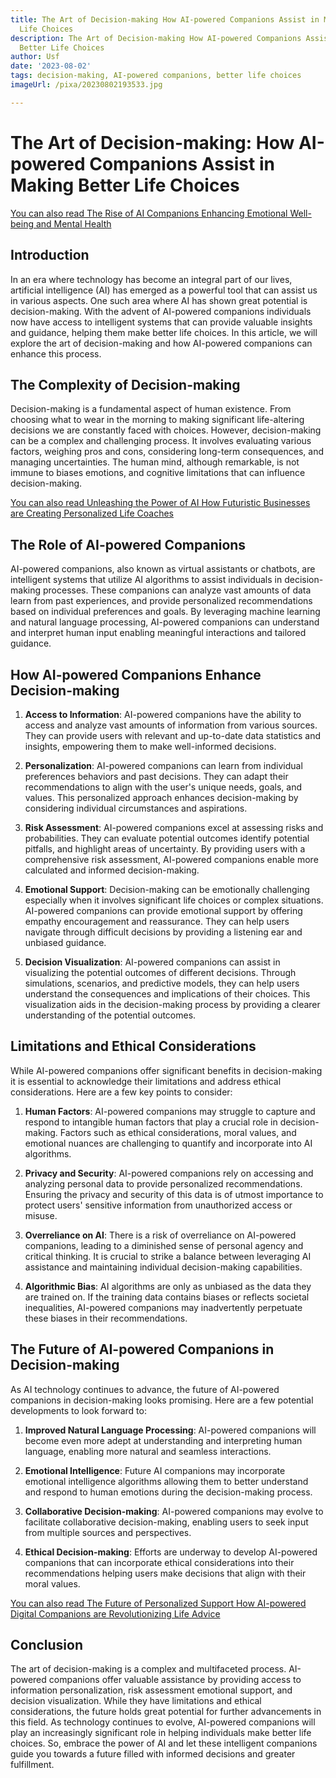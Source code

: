 ```yaml
---
title: The Art of Decision-making How AI-powered Companions Assist in Making Better
  Life Choices
description: The Art of Decision-making How AI-powered Companions Assist in Making
  Better Life Choices
author: Usf
date: '2023-08-02'
tags: decision-making, AI-powered companions, better life choices
imageUrl: /pixa/20230802193533.jpg

---
```

# The Art of Decision-making: How AI-powered Companions Assist in Making Better Life Choices

[You can  also read The Rise of AI Companions Enhancing Emotional Well-being and Mental  Health](The%20Rise%20of%20AI%20Companions%20Enhancing%20Emotional%20Well-being%20and%20Mental%20Health)


## Introduction

In an  era where technology has become an integral part of our lives, artificial intelligence (AI) has emerged as a powerful tool that can assist us in  various aspects. One such area where  AI has shown great potential is decision-making. With the advent of AI-powered companions individuals now have access to intelligent systems that can provide valuable insights and guidance, helping them make better life choices. In this  article, we will explore the art of decision-making and how AI-powered companions can enhance this process.

##  The  Complexity of Decision-making

Decision-making is a fundamental aspect of human existence. From choosing what to  wear in the morning to making significant life-altering  decisions we are constantly  faced with choices. However, decision-making can be a  complex and challenging process. It involves  evaluating  various factors, weighing pros and  cons, considering long-term consequences,  and managing uncertainties. The human mind, although remarkable, is not immune to biases emotions, and cognitive limitations that can influence decision-making.

[You can also read Unleashing the Power of  AI How Futuristic Businesses are Creating Personalized Life Coaches](Unleashing%20the%20Power%20of%20AI%20How%20Futuristic%20Businesses%20are%20Creating%20Personalized%20Life%20Coaches)


## The Role of AI-powered Companions

AI-powered companions, also known as virtual assistants  or chatbots, are intelligent systems that utilize  AI algorithms  to assist individuals  in decision-making processes. These companions can analyze  vast  amounts of data learn from past experiences,  and provide personalized recommendations based on individual preferences and goals. By leveraging machine learning and natural language processing, AI-powered  companions can understand and interpret human input enabling  meaningful interactions and tailored guidance.

## How AI-powered Companions Enhance Decision-making

1. **Access to Information**: AI-powered companions have the ability to access and analyze vast amounts  of information from various sources. They can provide users with relevant and up-to-date data statistics and insights, empowering them to  make well-informed decisions.

2. **Personalization**: AI-powered companions can learn from individual preferences behaviors and past decisions. They  can adapt their recommendations to align with the user's unique needs, goals, and values. This  personalized approach enhances decision-making by considering individual circumstances and  aspirations.

3. **Risk Assessment**: AI-powered companions  excel at assessing risks and  probabilities. They can  evaluate potential  outcomes  identify potential pitfalls, and highlight areas of uncertainty. By providing users with a comprehensive risk assessment, AI-powered companions enable  more  calculated  and  informed decision-making.

4. **Emotional Support**: Decision-making can be emotionally challenging especially when it involves significant life choices or complex situations. AI-powered companions can provide emotional support by offering empathy encouragement and reassurance. They can help users navigate through difficult decisions by providing a listening ear and unbiased guidance.

5. **Decision Visualization**: AI-powered companions can assist in visualizing the potential  outcomes of different decisions. Through  simulations, scenarios,  and predictive models, they can help users understand the consequences and implications of their choices. This visualization aids in the decision-making process by providing a clearer understanding of  the potential outcomes.

## Limitations and Ethical  Considerations

While AI-powered companions offer significant benefits in decision-making it is essential to acknowledge their limitations and address ethical considerations. Here are a few key points to consider:

1.  **Human Factors**: AI-powered companions may  struggle to capture and  respond to intangible human factors  that play  a crucial role in decision-making. Factors such  as ethical considerations,  moral values, and emotional nuances are challenging to quantify and incorporate into AI algorithms.

2. **Privacy and Security**: AI-powered companions rely  on accessing and  analyzing personal data  to provide personalized recommendations. Ensuring  the privacy and  security of this data is of utmost importance to protect users' sensitive information from unauthorized access or misuse.

3. **Overreliance on AI**: There is a risk  of  overreliance on AI-powered companions, leading to a diminished sense of personal agency and critical thinking. It  is crucial to strike a balance between leveraging AI assistance and maintaining individual decision-making capabilities.

4. **Algorithmic Bias**: AI algorithms are only as unbiased as the  data they are trained on. If the training data contains biases or reflects societal  inequalities, AI-powered companions may inadvertently perpetuate these biases  in  their  recommendations.

##  The Future of AI-powered  Companions in Decision-making

As AI technology continues to  advance, the future of AI-powered companions in decision-making looks promising. Here are a few potential developments to look forward to:

1. **Improved Natural Language Processing**: AI-powered companions will become even more adept at understanding  and interpreting human language, enabling more natural and seamless interactions.

2. **Emotional Intelligence**: Future AI companions may incorporate emotional intelligence algorithms  allowing them to better understand and  respond to human emotions during  the decision-making process.

3. **Collaborative  Decision-making**: AI-powered companions may evolve to facilitate collaborative  decision-making, enabling users to seek input from multiple sources and perspectives.

4.  **Ethical Decision-making**: Efforts are underway to develop AI-powered  companions that can incorporate ethical considerations into their recommendations helping users  make decisions that align with their moral  values.

[You can also read The Future of Personalized  Support  How AI-powered  Digital Companions are Revolutionizing Life Advice](The%20Future%20of%20Personalized%20Support%20How%20AI-powered%20Digital%20Companions%20are%20Revolutionizing%20Life%20Advice)


## Conclusion

The art of decision-making  is a complex and multifaceted process. AI-powered companions offer valuable assistance by providing access to information personalization, risk assessment emotional support, and decision visualization. While they  have limitations and ethical considerations, the future  holds great potential for further advancements in this field. As technology continues to  evolve, AI-powered companions will play an increasingly significant role in helping individuals make better life choices. So, embrace the  power of  AI and let these intelligent companions guide you  towards a future filled  with informed decisions and greater fulfillment.